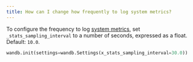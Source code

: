 ```yaml
---
title: How can I change how frequently to log system metrics?
---
```


To configure the frequency to log [system metrics](/ref/system-metrics.md), set `_stats_sampling_interval` to a number of seconds, expressed as a float. Default: `10.0`.

```python
wandb.init(settings=wandb.Settings(x_stats_sampling_interval=30.0))
```
